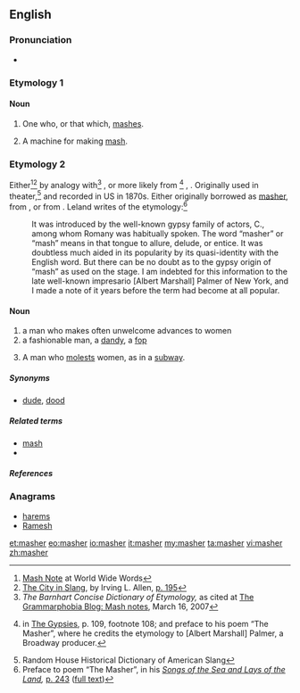 ==English==

===Pronunciation===
* {{rhymes|æʃə(r)}}

===Etymology 1===
{{suffix|mash|er}}

====Noun====
{{en-noun}}

# One who, or that which, [[mash]]es.
# {{brewing}} A machine for making [[mash]].

===Etymology 2===
Either<ref>[http://www.worldwidewords.org/qa/qa-mas1.htm Mash Note] at World Wide Words</ref><ref>[http://books.google.com/books?id=j41z0yeKbeIC&pg=PA195&dq=masher The City in Slang], by Irving L. Allen, [http://books.google.com/books?id=j41z0yeKbeIC&pg=PA195&dq=masher p. 195]</ref> by analogy with<ref>''The Barnhart Concise Dictionary of Etymology,'' as cited at [http://www.grammarphobia.com/blog/2007/03/mash-notes.html The Grammarphobia Blog: Mash notes], March 16, 2007</ref> {{term|masher||one who presses, softens}}, or more likely from {{etyl|rom}}<ref>{{w|Charles Godfrey Leland}} in [http://www.gutenberg.org/etext/22939 The Gypsies], p. 109, footnote 108; and preface to his poem “The Masher”, where he credits the etymology to [Albert Marshall] Palmer, a Broadway producer.</ref> {{term|masha||a fascinator, an enticer|lang=rom}}, {{term|mashdva||fascination, enticement|lang=rom}}. Originally used in theater,<ref>Random House Historical Dictionary of American Slang</ref> and recorded in US in 1870s.
Either originally borrowed as [[masher]], from {{term|masha}}, or from {{suffix|mash|er}}. Leland writes of the etymology:<ref>Preface to poem “The Masher”, in his ''[http://books.google.com/books?id=B2GmNo96450C Songs of the Sea and Lays of the Land],'' [http://books.google.com/books?id=B2GmNo96450C&printsec=frontcover#PPA243,M1 p. 243] ([http://www.archive.org/stream/songsofthesea00lelarich/songsofthesea00lelarich_djvu.txt full text])</ref>
: It was introduced by the well-known gypsy family of actors, C., among whom Romany was habitually spoken. The word “masher” or “mash” means in that tongue to allure, delude, or entice. It was doubtless much aided in its popularity by its quasi-identity with the English word. But there can be no doubt as to the gypsy origin of “mash” as used on the stage. I am indebted for this information to the late well-known impresario [Albert Marshall] Palmer of New York, and I made a note of it years before the term had become at all popular.

====Noun====
{{en-noun}}

# a man who makes often unwelcome advances to women
# a fashionable man, a [[dandy]], a [[fop]]
# {{rare}} A man who [[molest]]s women, as in a [[subway]].

=====Synonyms=====
* {{sense|dandy, fop}} [[dude]], [[dood]]

=====Related terms=====
* [[mash#Etymology 3|mash]]
* {{l|en|mash note}}

=====References=====
<references/>

===Anagrams===
* [[harems#English|harems]]
* [[Ramesh#English|Ramesh]]

[[et:masher]]
[[eo:masher]]
[[io:masher]]
[[it:masher]]
[[my:masher]]
[[ta:masher]]
[[vi:masher]]
[[zh:masher]]